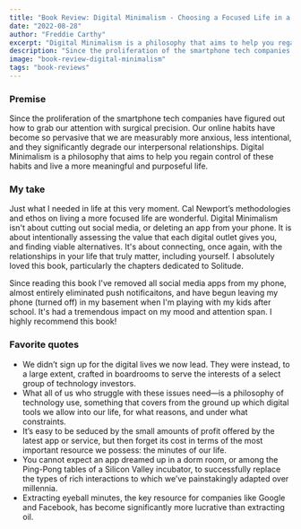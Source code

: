 ```yaml
---
title: "Book Review: Digital Minimalism - Choosing a Focused Life in a Noisy World"
date: "2022-08-28"
author: "Freddie Carthy"
excerpt: "Digital Minimalism is a philosophy that aims to help you regain control of these habits and live a more meaningful and purposeful life."
description: "Since the proliferation of the smartphone tech companies have figured out how to grab our attention with surgical precision. Our online habits have become so pervasive that we are measurably more anxious, less intentional, and they significantly degrade our interpersonal relationships. Digital Minimalism is a philosophy that aims to help you regain control of these habits and live a more meaningful and purposeful life."
image: "book-review-digital-minimalism"
tags: "book-reviews"
---
```


### Premise
Since the proliferation of the smartphone tech companies have figured out how to grab our attention with surgical precision. Our online habits have become so pervasive that we are measurably more anxious, less intentional, and they significantly degrade our interpersonal relationships. Digital Minimalism is a philosophy that aims to help you regain control of these habits and live a more meaningful and purposeful life.

### My take
Just what I needed in life at this very moment. Cal Newport’s methodologies and ethos on living a more focused life are wonderful. Digital Minimalism isn't about cutting out social media, or deleting an app from your phone. It is about intentionally assessing the value that each digital outlet gives you, and finding viable alternatives. It's about connecting, once again, with the relationships in your life that truly matter, including yourself. I absolutely loved this book, particularly the chapters dedicated to Solitude.

Since reading this book I've removed all social media apps from my phone, almost entirely eliminated push notificaitons, and have begun leaving my phone (turned off) in my basement when I'm playing with my kids after school. It's had a tremendous impact on my mood and attention span. I highly recommend this book!

### Favorite quotes
* We didn’t sign up for the digital lives we now lead. They were instead, to a large extent, crafted in boardrooms to serve the interests of a select group of technology investors.
* What all of us who struggle with these issues need—is a philosophy of technology use, something that covers from the ground up which digital tools we allow into our life, for what reasons, and under what constraints.
* It’s easy to be seduced by the small amounts of profit offered by the latest app or service, but then forget its cost in terms of the most important resource we possess: the minutes of our life.
* You cannot expect an app dreamed up in a dorm room, or among the Ping-Pong tables of a Silicon Valley incubator, to successfully replace the types of rich interactions to which we’ve painstakingly adapted over millennia.
* Extracting eyeball minutes, the key resource for companies like Google and Facebook, has become significantly more lucrative than extracting oil.
